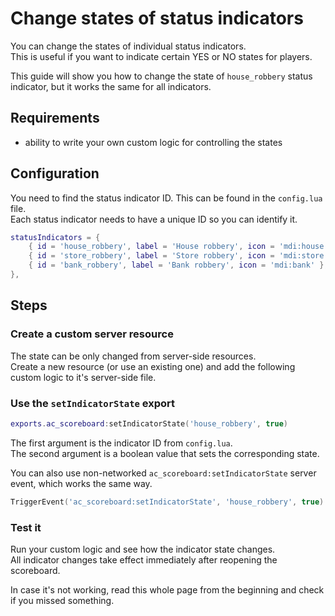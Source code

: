 
# Change states of status indicators

You can change the states of individual status indicators.  
This is useful if you want to indicate certain YES or NO states for players.

This guide will show you how to change the state of `house_robbery` status indicator, but it works the same for all indicators.



## Requirements
- ability to write your own custom logic for controlling the states



## Configuration
You need to find the status indicator ID. This can be found in the `config.lua` file.  
Each status indicator needs to have a unique ID so you can identify it.

```lua filename="config.lua" {2} /'house_robbery'/
statusIndicators = {
    { id = 'house_robbery', label = 'House robbery', icon = 'mdi:house', defaultState = true },
    { id = 'store_robbery', label = 'Store robbery', icon = 'mdi:store', defaultState = false },
    { id = 'bank_robbery', label = 'Bank robbery', icon = 'mdi:bank' },
},
```



## Steps

<Steps>

### Create a custom server resource
The state can be only changed from server-side resources.  
Create a new resource (or use an existing one) and add the following custom logic to it's server-side file.

### Use the `setIndicatorState` export
```lua filename="server.lua" /'house_robbery'/ /true/
exports.ac_scoreboard:setIndicatorState('house_robbery', true)
```

The first argument is the indicator ID from `config.lua`.  
The second argument is a boolean value that sets the corresponding state.

You can also use non-networked `ac_scoreboard:setIndicatorState` server event, which works the same way.  
```lua filename="server.lua" /'house_robbery'/ /true/
TriggerEvent('ac_scoreboard:setIndicatorState', 'house_robbery', true)
```

### Test it
Run your custom logic and see how the indicator state changes.  
All indicator changes take effect immediately after reopening the scoreboard.

In case it's not working, read this whole page from the beginning and check if you missed something.

</Steps>